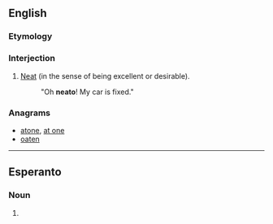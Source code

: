 ==English==

===Etymology===
{{suffix|neat|o}}

===Interjection===
{{en-interj}}

# {{context|colloquial|slang|lang=en}} [[neat|Neat]] (in the sense of being excellent or desirable).
#: "Oh '''neato'''!  My car is fixed."

===Anagrams===
* [[atone#English|atone]], [[at one#English|at one]]
* [[oaten#English|oaten]]

----

==Esperanto==

===Noun===
{{eo-part-sublemma|ne|ato}}

# {{eo-form of|ne|ato}}
